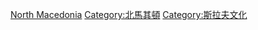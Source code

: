 {{Commons cat|Culture of the Republic of Macedonia}}

[[Category:欧洲各国文化|North Macedonia]]
[[Category:北馬其頓|Category:北馬其頓]]
[[Category:斯拉夫文化|Category:斯拉夫文化]]